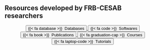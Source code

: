 ## Resources developed by FRB-CESAB researchers

<center>
  <a class="bouton" href="content/databases.html">
    <button type="button" class="btn btn-outline-primary btn-sm">
      {{< fa database >}} &nbsp;Databases
    </button>
  </a>
  <a class="bouton" href="content/softwares.html">
    <button type="button" class="btn btn-outline-primary btn-sm">
      {{< fa code >}} &nbsp;Softwares
    </button>
  </a>
  <a class="bouton" href="content/publications.html">
    <button type="button" class="btn btn-outline-primary btn-sm">
      {{< fa book >}} &nbsp;Publications
    </button>
  </a>
  <a class="bouton" href="content/courses.html">
    <button type="button" class="btn btn-outline-primary btn-sm">
      {{< fa graduation-cap >}} &nbsp;Courses
    </button>
  </a>
  <a class="bouton" href="content/tutorials.html">
    <button type="button" class="btn btn-outline-primary btn-sm">
      {{< fa laptop-code >}} &nbsp;Tutorials
    </button>
  </a>
</center>

<br/>

